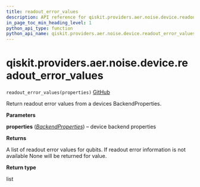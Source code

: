 ```yaml
---
title: readout_error_values
description: API reference for qiskit.providers.aer.noise.device.readout_error_values
in_page_toc_min_heading_level: 1
python_api_type: function
python_api_name: qiskit.providers.aer.noise.device.readout_error_values
---
```


<span id="qiskit-providers-aer-noise-device-readout-error-values" />

# qiskit.providers.aer.noise.device.readout\_error\_values

<span id="qiskit.providers.aer.noise.device.readout_error_values" />

`readout_error_values(properties)` [GitHub](https://github.com/qiskit/qiskit-aer/tree/stable/0.7/qiskit/providers/aer/noise/device/parameters.py "view source code")

Return readout error values from a devices BackendProperties.

**Parameters**

**properties** ([*BackendProperties*](qiskit.providers.models.BackendProperties "qiskit.providers.models.BackendProperties")) – device backend properties

**Returns**

A list of readout error values for qubits. If readout error information is not available None will be returned for value.

**Return type**

list

